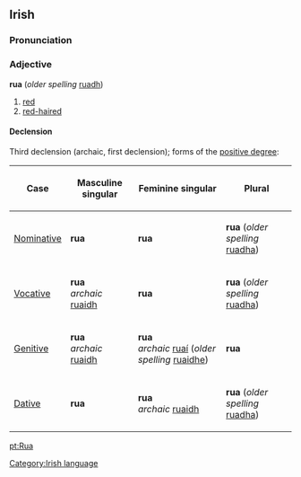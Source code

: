 ==Irish==
===Pronunciation===
{{IPA|[ruə]}}
===Adjective===
'''rua''' (''older spelling'' [[ruadh]])
#[[red]]
#[[red-haired]]
====Declension====
Third declension (archaic, first declension); forms of the [[positive degree]]:
{|{{prettytable100}}
!Case
!Masculine singular
!Feminine singular
!Plural
|-
| [[Nominative]]
| '''rua'''
| '''rua'''
| '''rua''' (''older spelling'' [[ruadha]])
|-
| [[Vocative]]
| '''rua'''<br>''archaic'' [[ruaidh]]
| '''rua'''
| '''rua''' (''older spelling'' [[ruadha]])
|-
| [[Genitive]]
| '''rua'''<br>''archaic'' [[ruaidh]]
| '''rua'''<br>''archaic'' [[ruaí]] (''older spelling'' [[ruaidhe]])
| '''rua'''
|-
| [[Dative]]
| '''rua'''
| '''rua'''<br>''archaic'' [[ruaidh]]
| '''rua''' (''older spelling'' [[ruadha]])
|}

[[Category:Irish language]]

[[pt:Rua]]